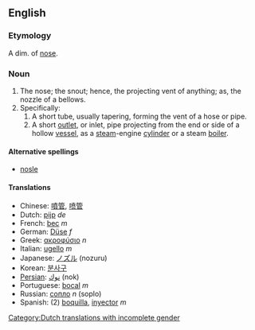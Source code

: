==English==
===Etymology===
A dim. of [[nose]]. 

===Noun===

# The nose; the snout; hence, the projecting vent of anything; as, the nozzle of a bellows.
# Specifically:
## A short tube, usually tapering, forming the vent of a hose or pipe.
## A short [[outlet]], or inlet, pipe projecting from the end or side of a hollow [[vessel]], as a [[steam]]-engine [[cylinder]] or a steam [[boiler]].

====Alternative spellings====
*[[nosle]]

====Translations====
*Chinese: [[噴管]], [[喷管]]
*Dutch: [[pijp]] ''de'' [[Category:Dutch translations with incomplete gender]]
*French: [[bec]] ''m''
*German: [[Düse]] ''f''
*Greek: [[ακροφύσιο]] ''n''
*Italian: [[ugello]] ''m''
*Japanese: [[ノズル]] (nozuru)
*Korean: [[분사구]]
*[[Persian]]: [[نوك]] (nok)
*Portuguese: [[bocal]] ''m''
*Russian: [[сопло]] ''n'' (soplo)
*Spanish: (2) [[boquilla]], [[inyector]] ''m''